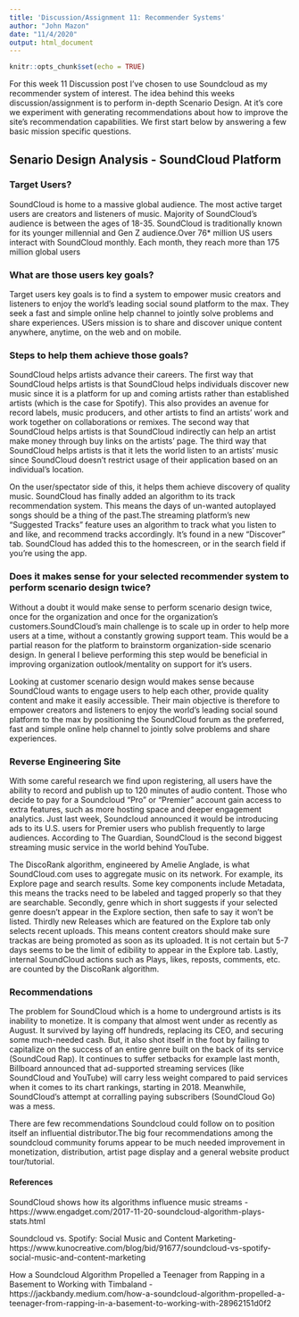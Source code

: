 ---
title: 'Discussion/Assignment 11: Recommender Systems'
author: "John Mazon"
date: "11/4/2020"
output: html_document
---

```{r setup, include=FALSE}
knitr::opts_chunk$set(echo = TRUE)
```
For this week 11 Discussion post I've chosen to use Soundcloud as my recommender system of interest. The idea behind this weeks discussion/assignment is to perform in-depth Scenario Design. At it's core we experiment with generating recommendations about how to improve the site's recommendation capabilities. We first start below by answering a few basic mission specific questions.

## Senario Design Analysis - SoundCloud Platform

### Target Users?
SoundCloud is home to a massive global audience. The most active target users are creators and listeners of music. Majority of SoundCloud's audience is between the ages of 18-35. SoundCloud is traditionally known for its younger millennial and Gen Z audience.Over 76* million US users interact with SoundCloud monthly. Each month, they reach more than 175 million global users


### What are those users key goals?
Target users key goals is to find a system to empower music creators and listeners to enjoy the world's leading social sound platform to the max. They seek a fast and simple online help channel to jointly solve problems and share experiences.
USers mission is to share and discover unique content anywhere, anytime, on the web and on mobile. 


### Steps to help them achieve those goals?
SoundCloud helps artists advance their careers. The first way that SoundCloud helps artists is that SoundCloud helps individuals discover new music since it is a platform for up and coming artists rather than established artists (which is the case for Spotify). This also provides an avenue for record labels, music producers, and other artists to find an artists’ work and work together on collaborations or remixes. The second way that SoundCloud helps artists is that SoundCloud indirectly can help an artist make money through buy links on the artists’ page. The third way that SoundCloud helps artists is that it lets the world listen to an artists’ music since SoundCloud doesn’t restrict usage of their application based on an individual’s location. 

On the user/spectator side of this, it helps them achieve discovery of quality music. SoundCloud has finally added an algorithm to its track recommendation system. This means the days of un-wanted autoplayed songs should be a thing of the past.The streaming platform’s new “Suggested Tracks” feature uses an algorithm to track what you listen to and like, and recommend tracks accordingly. It’s found in a new “Discover” tab. SoundCloud has added this to the homescreen, or in the search field if you’re using the app. 


###  Does it makes sense for your selected recommender system to perform scenario design twice?
Without a doubt it would make sense to perform scenario design twice, once for the organization and once for the organization's customers.SoundCloud’s main challenge is to scale up in order to help more users at a time, without a constantly growing support team. This would be a partial reason for the platform to brainstorm organization-side scenario design. In general I believe performing this step would be beneficial in improving organization outlook/mentality on support for it's users. 

Looking at customer scenario design would makes sense because SoundCloud wants to engage users to help each other, provide quality content and make it easily accessible. Their main objective is therefore to empower creators and listeners to enjoy the world’s leading social sound platform to the max by positioning the SoundCloud forum as the preferred, fast and simple online help channel to jointly solve problems and share experiences.



### Reverse Engineering Site

With some careful research we find upon registering, all users have the ability to record and publish up to 120 minutes of audio content. Those who decide to pay for a Soundcloud “Pro” or “Premier” account gain access to extra features, such as more hosting space and deeper engagement analytics. Just last week, Soundcloud announced it would be introducing ads to its U.S. users for Premier users who publish frequently to large audiences. According to The Guardian, SoundCloud is the second biggest streaming music service in the world behind YouTube.

The DiscoRank algorithm,  engineered by Amelie Anglade, is what SoundCloud.com uses to aggregate music on its network.
For example, its Explore page and search results. Some key components include Metadata, this means the tracks need to be labeled and tagged properly so that they are searchable.
Secondly, genre which in short suggests if your selected genre doesn’t appear in the Explore section, then safe to say it won’t be listed. Thirdly new Releases which are featured on the Explore tab only selects recent uploads. This means content creators should make sure trackas are being promoted as soon as its uploaded.
It is not certain but 5-7 days seems to be the limit of edibility to appear in the Explore tab.
Lastly, internal SoundCloud actions such as Plays, likes, reposts, comments, etc. are counted by the DiscoRank algorithm.

### Recommendations
The problem for SoundCloud which is a home to underground artists is its inability to monetize. It is company that almost went under as recently as August. It survived by laying off hundreds, replacing its CEO, and securing some much-needed cash. But, it also shot itself in the foot by failing to capitalize on the success of an entire genre built on the back of its service (SoundCoud Rap). It continues to suffer setbacks for example last month, Billboard announced that ad-supported streaming services (like SoundCloud and YouTube) will carry less weight compared to paid services when it comes to its chart rankings, starting in 2018. Meanwhile, SoundCloud's attempt at corralling paying subscribers (SoundCloud Go) was a mess.

There are few recommendations Soundcloud could follow on to position itself an influential distributor.The big four recommendations among the soundcloud community forums appear to be much needed improvement in monetization, distribution, artist page display and a general website product tour/tutorial.



#### References

SoundCloud shows how its algorithms influence music streams - https://www.engadget.com/2017-11-20-soundcloud-algorithm-plays-stats.html


Soundcloud vs. Spotify: Social Music and Content Marketing- 
https://www.kunocreative.com/blog/bid/91677/soundcloud-vs-spotify-social-music-and-content-marketing


How a Soundcloud Algorithm Propelled a Teenager from Rapping in a Basement to Working with Timbaland -
https://jackbandy.medium.com/how-a-soundcloud-algorithm-propelled-a-teenager-from-rapping-in-a-basement-to-working-with-28962151d0f2
